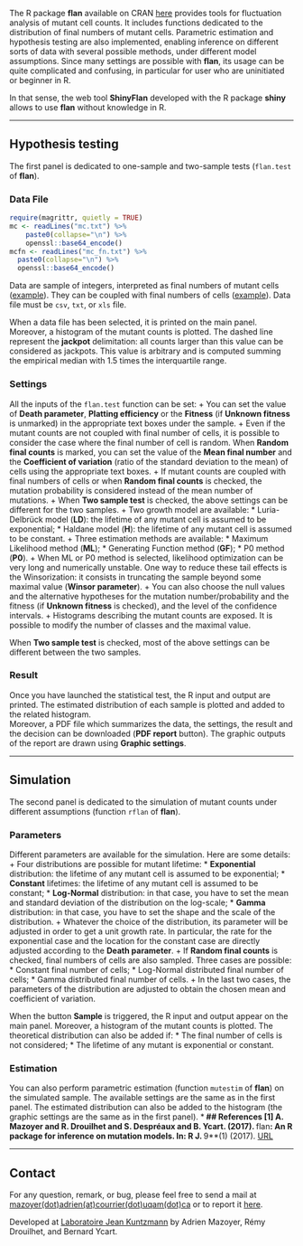 
<!-- A pdf version is available [here](Manual.pdf) -->

<!-- Different user-friendly tools for fluctuation analysis are available online
[1, 2 ,7]. However, their settings are quite restrictive: exponential growth model, constant final number of cells... -->

The R package **flan** available on CRAN [here](https://cran.r-project.org/package=flan) provides tools for
fluctuation analysis of mutant cell counts. It includes functions dedicated to the distribution of final numbers of mutant cells. Parametric estimation and hypothesis testing are also implemented, enabling inference on different sorts of data with several possible methods, under different model assumptions.
Since many settings are possible with **flan**, its usage can be quite complicated and confusing, in particular for user who are uninitiated or beginner in R.

In that sense, the web tool **ShinyFlan** developed with the R package **shiny** allows to use **flan** without knowledge in R.

***
## Hypothesis testing
The first panel is dedicated to one-sample and two-sample tests (`flan.test` of **flan**).

### Data File

```r
require(magrittr, quietly = TRUE)
mc <- readLines("mc.txt") %>%
    paste0(collapse="\n") %>%
    openssl::base64_encode()
mcfn <- readLines("mc_fn.txt") %>%
  paste0(collapse="\n") %>%
  openssl::base64_encode()
```

Data are sample of integers, interpreted as final numbers of mutant cells (<a href="`r sprintf('data:text/plain;base64,%s', mc)`">example</a>).
 They can be coupled with final numbers of cells (<a href="`r sprintf('data:text/plain;base64,%s', mcfn)`">example</a>). Data file must be `csv`, `txt`, or `xls` file.

When a data file has been selected, it is printed on the main panel.
Moreover, a histogram of the mutant counts is plotted. The dashed line represent the **jackpot** delimitation: all counts larger than this value can be considered as jackpots. This value is arbitrary and is computed summing the empirical median with 1.5 times the interquartile range.

### Settings

All the inputs of the `flan.test` function can be set:
+ You can set the value of **Death parameter**, **Platting efficiency** or the **Fitness** (if **Unknown fitness** is unmarked) in the appropriate text boxes under the sample.
+ Even if the mutant counts are not coupled with final number of cells, it is possible to consider the case where the final number of cell is random. When **Random final counts** is marked, you can set the value of the **Mean final number** and the **Coefficient of variation** (ratio of the standard deviation to the mean) of cells using the appropriate text boxes.
+ If mutant counts are coupled with final numbers of cells or when **Random final counts** is checked, the mutation probability is considered instead of the mean number of mutations.
+ When **Two sample test** is checked, the above settings can be different for the two samples.
+ Two growth model are available:
  * Luria-Delbrück model (**LD**): the lifetime of any mutant cell is assumed to be exponential;
  * Haldane model (**H**): the lifetime of any mutant cell is assumed to be constant.
+ Three estimation methods are available:
  * Maximum Likelihood method (**ML**);
  * Generating Function method (**GF**);
  * P0 method (**P0**).
+ When ML or P0 method is selected, likelihood optimization can be very long and numerically unstable. One way to reduce these tail effects is the Winsorization: it consists in truncating the sample beyond some maximal value (**Winsor parameter**).
+ You can also choose the null values and the alternative hypotheses for the mutation number/probability and the fitness (if **Unknown fitness** is checked), and the level of the confidence intervals.
+ Histograms describing the mutant counts are exposed. It is possible to modify the number of classes and the maximal value.

When **Two sample test** is checked, most of the above settings can be different between the two samples.

### Result

Once you have launched the statistical test, the R input and output are printed.
The estimated distribution of each sample is plotted and added to the related histogram.   
Moreover, a PDF file which summarizes the data, the settings, the result and the decision can be downloaded (**PDF report** button). The graphic outputs of the report are drawn using **Graphic settings**.

***
## Simulation
The second panel is dedicated to the simulation of mutant counts under different assumptions (function `rflan` of **flan**).

### Parameters
Different parameters are available for the simulation. Here are some details:
+ Four distributions are possible for mutant lifetime:
  * **Exponential** distribution: the lifetime of any mutant cell is assumed to be exponential;
  * **Constant** lifetimes: the lifetime of any mutant cell is assumed to be constant;
  * **Log-Normal** distribution: in that case, you have to set the mean and standard deviation of the distribution on the log-scale;
  * **Gamma** distribution: in that case, you have to set the shape and the scale of the distribution.
+ Whatever the choice of the distribution, its parameter will be adjusted in order to get a unit growth rate. In particular, the rate for the exponential case and the location for the constant case are directly adjusted according to the **Death parameter**.
+ If **Random final counts** is checked, final numbers of cells are also sampled. Three cases are possible:
  * Constant final number of cells;
  * Log-Normal distributed final number of cells;
  * Gamma distributed final number of cells.
+ In the last two cases, the parameters of the distribution are adjusted to obtain the chosen mean and coefficient of variation.

When the button **Sample** is triggered, the R input and output appear on the main panel.
Moreover, a histogram of the mutant counts is plotted. The theoretical distribution can also be added if:
  * The final number of cells is not considered;
  * The lifetime of any mutant is exponential or constant.

### Estimation

You can also perform parametric estimation (function `mutestim` of **flan**) on the simulated sample. The available settings are the same as in the first panel. The estimated distribution can also be added to the histogram (the graphic settings are the same as in the first panel).
***
## References
[1] A. Mazoyer and R. Drouilhet and S. Despréaux and B. Ycart. (2017). **flan**: An R package for inference on mutation models. In: R J. **9**(1) (2017). [URL](https://journal.r-project.org/archive/2017/RJ-2017-029/RJ-2017-029.pdf)   


***
## Contact
For any question, remark, or bug, please feel free to send a mail at [mazoyer(dot)adrien(at)courrier(dot)uqam(dot)ca](mailto:mazoyer.adrien@courrier.uqam.ca) or to report it [here](https://github.com/AdriMaz/ShinyFlan/issues).

Developed at [Laboratoire Jean Kuntzmann](http://ljk.imag.fr/) by Adrien Mazoyer, Rémy Drouilhet, and Bernard Ycart.
